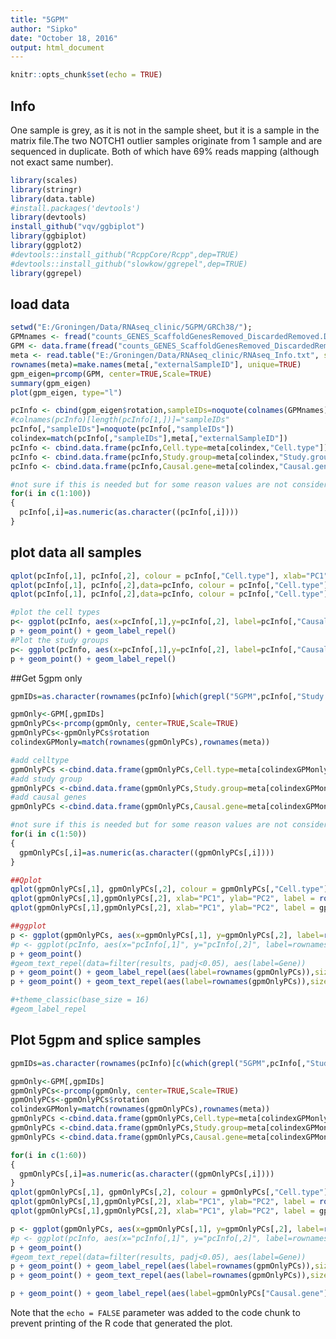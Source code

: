 ```yaml
---
title: "5GPM"
author: "Sipko"
date: "October 18, 2016"
output: html_document
---
```


```r
knitr::opts_chunk$set(echo = TRUE)
```

## Info

One sample is grey, as it is not in the sample sheet, but it is a sample in the matrix file.The two NOTCH1 outlier samples originate from 1 sample and are sequenced in duplicate. Both of which have 69% reads mapping (although not exact same number).

```r
library(scales)
library(stringr)
library(data.table)
#install.packages('devtools')
library(devtools)
install_github("vqv/ggbiplot")
library(ggbiplot)
library(ggplot2)
#devtools::install_github("RcppCore/Rcpp",dep=TRUE)
#devtools::install_github("slowkow/ggrepel",dep=TRUE)
library(ggrepel)
```

## load data
```r
setwd("E:/Groningen/Data/RNAseq_clinic/5GPM/GRCh38/");
GPMnames <- fread("counts_GENES_ScaffoldGenesRemoved_DiscardedRemoved.DESeqNorm.Log2_RNAids.txt")
GPM <- data.frame(fread("counts_GENES_ScaffoldGenesRemoved_DiscardedRemoved.DESeqNorm.Log2_RNAids.txt"), row.names=1);
meta <- read.table("E:/Groningen/Data/RNAseq_clinic/RNAseq_Info.txt", sep="\t", header=TRUE)
rownames(meta)=make.names(meta[,"externalSampleID"], unique=TRUE)
gpm_eigen=prcomp(GPM, center=TRUE,Scale=TRUE)
summary(gpm_eigen)
plot(gpm_eigen, type="l")

pcInfo <- cbind(gpm_eigen$rotation,sampleIDs=noquote(colnames(GPMnames)[-1]))
#colnames(pcInfo)[length(pcInfo[1,])]="sampleIDs"
pcInfo[,"sampleIDs"]=noquote(pcInfo[,"sampleIDs"])
colindex=match(pcInfo[,"sampleIDs"],meta[,"externalSampleID"])
pcInfo <- cbind.data.frame(pcInfo,Cell.type=meta[colindex,"Cell.type"])
pcInfo <- cbind.data.frame(pcInfo,Study.group=meta[colindex,"Study.group"])
pcInfo <- cbind.data.frame(pcInfo,Causal.gene=meta[colindex,"Causal.gene"])

#not sure if this is needed but for some reason values are not considered numeric otherwise
for(i in c(1:100))
{
  pcInfo[,i]=as.numeric(as.character((pcInfo[,i])))
}
```

## plot data all samples
```r
qplot(pcInfo[,1], pcInfo[,2], colour = pcInfo[,"Cell.type"], xlab="PC1", ylab="PC2",label = rownames(pcInfo))
qplot(pcInfo[,1], pcInfo[,2],data=pcInfo, colour = pcInfo[,"Cell.type"], xlab="PC1", ylab="PC2",label = rownames(pcInfo)) + geom_text(colour = "black")
qplot(pcInfo[,1], pcInfo[,2],data=pcInfo, colour = pcInfo[,"Cell.type"], xlab="PC1", ylab="PC2",label = pcInfo[,"Causal.gene"]) + geom_text(colour = "black")

#plot the cell types
p<- ggplot(pcInfo, aes(x=pcInfo[,1],y=pcInfo[,2], label=pcInfo[,"Causal.gene"], color=pcInfo[,"Cell.type"]))
p + geom_point() + geom_label_repel()
#Plot the study groups
p<- ggplot(pcInfo, aes(x=pcInfo[,1],y=pcInfo[,2], label=pcInfo[,"Causal.gene"], color=pcInfo[,"Study.group"]))
p + geom_point() + geom_label_repel()
```

##Get 5gpm only
```r
gpmIDs=as.character(rownames(pcInfo)[which(grepl("5GPM",pcInfo[,"Study.group"]))])

gpmOnly<-GPM[,gpmIDs]
gpmOnlyPCs<-prcomp(gpmOnly, center=TRUE,Scale=TRUE)
gpmOnlyPCs<-gpmOnlyPCs$rotation
colindexGPMonly=match(rownames(gpmOnlyPCs),rownames(meta))

#add celltype
gpmOnlyPCs <-cbind.data.frame(gpmOnlyPCs,Cell.type=meta[colindexGPMonly,"Cell.type"])
#add study group
gpmOnlyPCs <-cbind.data.frame(gpmOnlyPCs,Study.group=meta[colindexGPMonly,"Study.group"])
#add causal genes
gpmOnlyPCs <-cbind.data.frame(gpmOnlyPCs,Causal.gene=meta[colindexGPMonly,"Causal.gene"])

#not sure if this is needed but for some reason values are not considered numeric otherwise
for(i in c(1:50))
{
  gpmOnlyPCs[,i]=as.numeric(as.character((gpmOnlyPCs[,i])))
}

##Qplot
qplot(gpmOnlyPCs[,1], gpmOnlyPCs[,2], colour = gpmOnlyPCs[,"Cell.type"], xlab="PC1", ylab="PC2",label = rownames(gpmOnlyPCs))
qplot(gpmOnlyPCs[,1],gpmOnlyPCs[,2], xlab="PC1", ylab="PC2", label = rownames(gpmOnlyPCs), colour = gpmOnlyPCs[,"Cell.type"])+ geom_text(colour = "black")
qplot(gpmOnlyPCs[,1],gpmOnlyPCs[,2], xlab="PC1", ylab="PC2", label = gpmOnlyPCs[,"Causal.gene"], colour = gpmOnlyPCs[,"Cell.type"])+ geom_text(colour = "black")

##ggplot
p <- ggplot(gpmOnlyPCs, aes(x=gpmOnlyPCs[,1], y=gpmOnlyPCs[,2], label=rownames(gpmOnlyPCs),color = factor(gpmOnlyPCs[,"Cell.type"])))
#p <- ggplot(pcInfo, aes(x="pcInfo[,1]", y="pcInfo[,2]", label=rownames(pcInfo)))
p + geom_point()
#geom_text_repel(data=filter(results, padj<0.05), aes(label=Gene))
p + geom_point() + geom_label_repel(aes(label=rownames(gpmOnlyPCs)),size = 2)
p + geom_point() + geom_text_repel(aes(label=rownames(gpmOnlyPCs)),size = 2)

#+theme_classic(base_size = 16)
#geom_label_repel
```

## Plot 5gpm and splice samples
```r
gpmIDs=as.character(rownames(pcInfo)[c(which(grepl("5GPM",pcInfo[,"Study.group"])), which(grepl("Splice",pcInfo[,"Study.group"])))])

gpmOnly<-GPM[,gpmIDs]
gpmOnlyPCs<-prcomp(gpmOnly, center=TRUE,Scale=TRUE)
gpmOnlyPCs<-gpmOnlyPCs$rotation
colindexGPMonly=match(rownames(gpmOnlyPCs),rownames(meta))
gpmOnlyPCs <-cbind.data.frame(gpmOnlyPCs,Cell.type=meta[colindexGPMonly,"Cell.type"])
gpmOnlyPCs <-cbind.data.frame(gpmOnlyPCs,Study.group=meta[colindexGPMonly,"Study.group"])
gpmOnlyPCs <-cbind.data.frame(gpmOnlyPCs,Causal.gene=meta[colindexGPMonly,"Causal.gene"])

for(i in c(1:60))
{
  gpmOnlyPCs[,i]=as.numeric(as.character((gpmOnlyPCs[,i])))
}
qplot(gpmOnlyPCs[,1], gpmOnlyPCs[,2], colour = gpmOnlyPCs[,"Cell.type"], xlab="PC1", ylab="PC2",label = rownames(gpmOnlyPCs))
qplot(gpmOnlyPCs[,1],gpmOnlyPCs[,2], xlab="PC1", ylab="PC2", label = rownames(gpmOnlyPCs), colour = gpmOnlyPCs[,"Cell.type"])+ geom_text(colour = "black")
qplot(gpmOnlyPCs[,1],gpmOnlyPCs[,2], xlab="PC1", ylab="PC2", label = gpmOnlyPCs[,"Causal.gene"], colour = gpmOnlyPCs[,"Cell.type"])+ geom_text(colour = "black")

p <- ggplot(gpmOnlyPCs, aes(x=gpmOnlyPCs[,1], y=gpmOnlyPCs[,2], label=rownames(gpmOnlyPCs),color = factor(gpmOnlyPCs[,"Cell.type"])))
#p <- ggplot(pcInfo, aes(x="pcInfo[,1]", y="pcInfo[,2]", label=rownames(pcInfo)))
p + geom_point()
#geom_text_repel(data=filter(results, padj<0.05), aes(label=Gene))
p + geom_point() + geom_label_repel(aes(label=rownames(gpmOnlyPCs)),size = 2)
p + geom_point() + geom_text_repel(aes(label=rownames(gpmOnlyPCs)),size = 2)

p + geom_point() + geom_label_repel(aes(label=gpmOnlyPCs["Causal.gene"]),size = 2)

```

Note that the `echo = FALSE` parameter was added to the code chunk to prevent printing of the R code that generated the plot.
